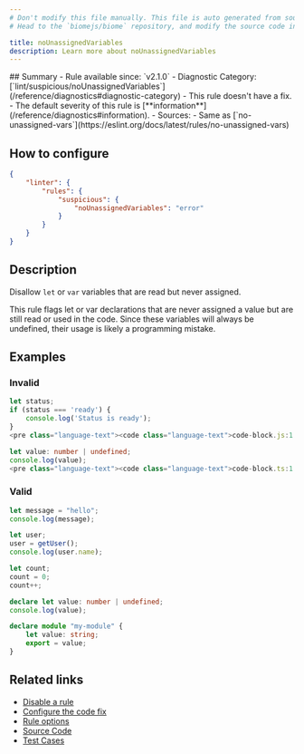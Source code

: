 ```yaml
---
# Don't modify this file manually. This file is auto generated from source, and you will lose your changes next time the website is built.
# Head to the `biomejs/biome` repository, and modify the source code in there.

title: noUnassignedVariables
description: Learn more about noUnassignedVariables
---
```


<Tabs>
<TabItem label="JavaScript (and super languages)" icon="seti:javascript">
## Summary
- Rule available since: `v2.1.0`
- Diagnostic Category: [`lint/suspicious/noUnassignedVariables`](/reference/diagnostics#diagnostic-category)
- This rule doesn't have a fix.
- The default severity of this rule is [**information**](/reference/diagnostics#information).
- Sources: 
  - Same as [`no-unassigned-vars`](https://eslint.org/docs/latest/rules/no-unassigned-vars)

## How to configure
```json title="biome.json"
{
	"linter": {
		"rules": {
			"suspicious": {
				"noUnassignedVariables": "error"
			}
		}
	}
}

```
## Description
Disallow `let` or `var` variables that are read but never assigned.

This rule flags let or var declarations that are never assigned a value but are still read or used in the code.
Since these variables will always be undefined, their usage is likely a programming mistake.

## Examples

### Invalid

```js
let status;
if (status === 'ready') {
    console.log('Status is ready');
}
<pre class="language-text"><code class="language-text">code-block.js:1:5 <a href="https://biomejs.dev/linter/rules/no-unassigned-variables">lint/suspicious/noUnassignedVariables</a> ━━━━━━━━━━━━━━━━━━━━━━━━━━━━━━━━━━━━━━━━━━━━<br /><br />  <strong><span style="color: lightgreen;">ℹ</span></strong> <span style="color: lightgreen;">The variable '</span><span style="color: lightgreen;"><strong>status</strong></span><span style="color: lightgreen;">' is declared but never assigned a value.</span><br />  <br />  <strong><span style="color: Tomato;">&gt;</span></strong> <strong>1 │ </strong>let status;<br />   <strong>   │ </strong>    <strong><span style="color: Tomato;">^</span></strong><strong><span style="color: Tomato;">^</span></strong><strong><span style="color: Tomato;">^</span></strong><strong><span style="color: Tomato;">^</span></strong><strong><span style="color: Tomato;">^</span></strong><strong><span style="color: Tomato;">^</span></strong><br />    <strong>2 │ </strong>if (status === 'ready') &#123;<br />    <strong>3 │ </strong>    console.log('Status is ready');<br />  <br />  <strong><span style="color: lightgreen;">ℹ</span></strong> <span style="color: lightgreen;">Variable declared without assignment. Either assign a value or remove the declaration.</span><br />  <br /></code></pre>

```

```ts
let value: number | undefined;
console.log(value);
<pre class="language-text"><code class="language-text">code-block.ts:1:5 <a href="https://biomejs.dev/linter/rules/no-unassigned-variables">lint/suspicious/noUnassignedVariables</a> ━━━━━━━━━━━━━━━━━━━━━━━━━━━━━━━━━━━━━━━━━━━━<br /><br />  <strong><span style="color: lightgreen;">ℹ</span></strong> <span style="color: lightgreen;">The variable '</span><span style="color: lightgreen;"><strong>value</strong></span><span style="color: lightgreen;">' is declared but never assigned a value.</span><br />  <br />  <strong><span style="color: Tomato;">&gt;</span></strong> <strong>1 │ </strong>let value: number | undefined;<br />   <strong>   │ </strong>    <strong><span style="color: Tomato;">^</span></strong><strong><span style="color: Tomato;">^</span></strong><strong><span style="color: Tomato;">^</span></strong><strong><span style="color: Tomato;">^</span></strong><strong><span style="color: Tomato;">^</span></strong><strong><span style="color: Tomato;">^</span></strong><strong><span style="color: Tomato;">^</span></strong><strong><span style="color: Tomato;">^</span></strong><strong><span style="color: Tomato;">^</span></strong><strong><span style="color: Tomato;">^</span></strong><strong><span style="color: Tomato;">^</span></strong><strong><span style="color: Tomato;">^</span></strong><strong><span style="color: Tomato;">^</span></strong><strong><span style="color: Tomato;">^</span></strong><strong><span style="color: Tomato;">^</span></strong><strong><span style="color: Tomato;">^</span></strong><strong><span style="color: Tomato;">^</span></strong><strong><span style="color: Tomato;">^</span></strong><strong><span style="color: Tomato;">^</span></strong><strong><span style="color: Tomato;">^</span></strong><strong><span style="color: Tomato;">^</span></strong><strong><span style="color: Tomato;">^</span></strong><strong><span style="color: Tomato;">^</span></strong><strong><span style="color: Tomato;">^</span></strong><strong><span style="color: Tomato;">^</span></strong><br />    <strong>2 │ </strong>console.log(value);<br />    <strong>3 │ </strong><br />  <br />  <strong><span style="color: lightgreen;">ℹ</span></strong> <span style="color: lightgreen;">Variable declared without assignment. Either assign a value or remove the declaration.</span><br />  <br /></code></pre>

```

### Valid

```js
let message = "hello";
console.log(message);

let user;
user = getUser();
console.log(user.name);

let count;
count = 0;
count++;
```

```ts
declare let value: number | undefined;
console.log(value);

declare module "my-module" {
    let value: string;
    export = value;
}
```

## Related links

- [Disable a rule](/linter/#disable-a-rule)
- [Configure the code fix](/linter#configure-the-code-fix)
- [Rule options](/linter/#rule-options)
- [Source Code](https://github.com/biomejs/biome/blob/main/crates/biome_js_analyze/src/lint/suspicious/no_unassigned_variables.rs)
- [Test Cases](https://github.com/biomejs/biome/blob/main/crates/biome_js_analyze/tests/specs/suspicious/noUnassignedVariables)

</TabItem>
</Tabs>

